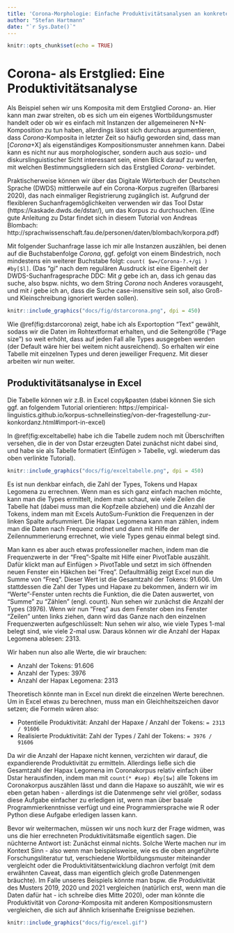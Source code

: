 ```yaml
---
title: 'Corona-Morphologie: Einfache Produktivitätsanalysen an konkreten Beispielen'
author: "Stefan Hartmann"
date: "`r Sys.Date()`"
---
```


```r
knitr::opts_chunk$set(echo = TRUE)
```


# Corona- als Erstglied: Eine Produktivitätsanalyse

Als Beispiel sehen wir uns Komposita mit dem Erstglied *Corona-* an. Hier kann man zwar streiten, ob es sich um ein eigenes Wortbildungsmuster handelt oder ob wir es einfach mit Instanzen der allgemeineren N+N-Komposition zu tun haben, allerdings lässt sich durchaus argumentieren, dass *Corona*-Komposita in letzter Zeit so häufig geworden sind, dass man [*Corona*+X] als eigenständiges Kompositionsmuster annehmen kann. Dabei kann es nicht nur aus morphologischer, sondern auch aus sozio- und diskurslinguistischer Sicht interessant sein, einen Blick darauf zu werfen, mit welchen Bestimmungsgliedern sich das Erstglied *Corona-* verbindet.

Praktischerweise können wir über das Digitale Wörterbuch der Deutschen Sprache (DWDS) mittlerweile auf ein Corona-Korpus zugreifen (Barbaresi 2020), das nach einmaliger Registrierung zugänglich ist. Aufgrund der flexibleren Suchanfragemöglichkeiten verwenden wir das Tool Dstar (https://kaskade.dwds.de/dstar/), um das Korpus zu durchsuchen. (Eine gute Anleitung zu Dstar findet sich in diesem Tutorial von Andreas Blombach: http://sprachwissenschaft.fau.de/personen/daten/blombach/korpora.pdf)

Mit folgender Suchanfrage lasse ich mir alle Instanzen auszählen, bei denen auf die Buchstabenfolge *Corona*, ggf. gefolgt von einem Bindestrich, noch mindestens ein weiterer Buchstabe folgt: `count( $w=/Corona-?.+/gi ) #by[$l]`. (Das "gi" nach dem regulären Ausdruck ist eine Eigenheit der DWDS-Suchanfragesprache DDC: Mit *g* gebe ich an, dass ich genau das suche, also bspw. nichts, wo dem String *Corona* noch Anderes vorausgeht, und mit *i* gebe ich an, dass die Suche case-insensitive sein soll, also Groß- und Kleinschreibung ignoriert werden sollen).

```r
knitr::include_graphics("docs/fig/dstarcorona.png", dpi = 450)
```

Wie \@ref(fig:dstarcorona) zeigt, habe ich als Exportoption "Text" gewählt, sodass wir die Daten im Rohtextformat erhalten, und die Seitengröße ("Page size") so weit erhöht, dass auf jeden Fall alle Types ausgegeben werden (der Default wäre hier bei weitem nicht ausreichend). So erhalten wir eine Tabelle mit einzelnen Types und deren jeweiliger Frequenz. Mit dieser arbeiten wir nun weiter.


## Produktivitätsanalyse in Excel {-}

Die Tabelle können wir z.B. in Excel copy&pasten (dabei können Sie sich ggf. an folgendem Tutorial orientieren: https://empirical-linguistics.github.io/korpus-schnelleinstieg/von-der-fragestellung-zur-konkordanz.html#import-in-excel)

In \@ref(fig:exceltabelle) habe ich die Tabelle zudem noch mit Überschriften versehen, die in der von Dstar erzeugten Datei zunächst nicht dabei sind, und habe sie als Tabelle formatiert (Einfügen > Tabelle, vgl. wiederum das oben verlinkte Tutorial).

```r
knitr::include_graphics("docs/fig/exceltabelle.png", dpi = 450)
```

Es ist nun denkbar einfach, die Zahl der Types, Tokens und Hapax Legomena zu errechnen. Wenn man es sich ganz einfach machen möchte, kann man die Types ermittelt, indem man schaut, wie viele Zeilen die Tabelle hat (dabei muss man die Kopfzeile abziehen) und die Anzahl der Tokens, indem man mit Excels AutoSum-Funktion die Frequenzen in der linken Spalte aufsummiert. Die Hapax Legomena kann man zählen, indem man die Daten nach Frequenz ordnet und dann mit Hilfe der Zeilennummerierung errechnet, wie viele Types genau einmal belegt sind.

Man kann es aber auch etwas professioneller machen, indem man die Frequenzwerte in der "Freq"-Spalte mit Hilfe einer PivotTable auszählt. Dafür klickt man auf Einfügen > PivotTable und setzt im sich öffnenden neuen Fenster ein Häkchen bei "Freq". Defaultmäßig zeigt Excel nun die Summe von "Freq". Dieser Wert ist die Gesamtzahl der Tokens: 91.606. Um stattdessen die Zahl der Types und Hapaxe zu bekommen, ändern wir im "Werte"-Fenster unten rechts die Funktion, die die Daten auswertet, von "Summe" zu "Zählen" (engl. count). Nun sehen wir zunächst die Anzahl der Types (3976). Wenn wir nun "Freq" aus dem Fenster oben ins Fenster "Zeilen" unten links ziehen, dann wird das Ganze nach den einzelnen Frequenzwerten aufgeschlüsselt: Nun sehen wir also, wie viele Types 1-mal belegt sind, wie viele 2-mal usw. Daraus können wir die Anzahl der Hapax Legomena ablesen: 2313.

Wir haben nun also alle Werte, die wir brauchen:

- Anzahl der Tokens: 91.606
- Anzahl der Types: 3976
- Anzahl der Hapax Legomena: 2313

Theoretisch könnte man in Excel nun direkt die einzelnen Werte berechnen. Um in Excel etwas zu berechnen, muss man ein Gleichheitszeichen davor setzen; die Formeln wären also:

- Potentielle Produktivität: Anzahl der Hapaxe / Anzahl der Tokens: `= 2313 / 91606`
- Realisierte Produktivität: Zahl der Types / Zahl der Tokens: `= 3976 / 91606`

Da wir die Anzahl der Hapaxe nicht kennen, verzichten wir darauf, die expandierende Produktivität zu ermitteln. Allerdings ließe sich die Gesamtzahl der Hapax Legomena im Coronakorpus relativ einfach über Dstar herausfinden, indem man mit `count(* #sep) #by[$w]` alle Tokens im Coronakorpus auszählen lässt und dann die Hapaxe so auszählt, wie wir es eben getan haben - allerdings ist die Datenmenge sehr viel größer, sodass diese Aufgabe einfacher zu erledigen ist, wenn man über basale Programmierkenntnisse verfügt und eine Programmiersprache wie R oder Python diese Aufgabe erledigen lassen kann.

Bevor wir weitermachen, müssen wir uns noch kurz der Frage widmen, was uns die hier errechneten Produktivitätsmaße eigentlich sagen. Die nüchterne Antwort ist: Zunächst einmal nichts. Solche Werte machen nur im Kontext Sinn - also wenn man beispielsweise, wie es die oben angeführte Forschungsliteratur tut, verschiedene Wortbildungsmuster miteinander vergleicht oder die Produktivitätsentwicklung diachron verfolgt (mit dem erwähnten Caveat, dass man eigentlich gleich große Datenmengen bräuchte). Im Falle unseres Beispiels könnte man bspw. die Produktivität des Musters 2019, 2020 und 2021 vergleichen (natürlich erst, wenn man die Daten dafür hat - ich schreibe dies Mitte 2020), oder man könnte die Produktivität von *Corona*-Komposita mit anderen Kompositionsmustern vergleichen, die sich auf ähnlich krisenhafte Ereignisse beziehen.


```r

knitr::include_graphics("docs/fig/excel.gif")

```

